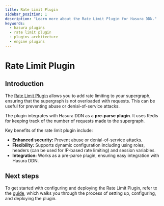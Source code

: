 ```yaml
---
title: Rate Limit Plugin
sidebar_position: 1
description: "Learn more about the Rate Limit Plugin for Hasura DDN."
keywords:
  - hasura plugins
  - rate limit plugin
  - plugins architecture
  - engine plugins
---
```


# Rate Limit Plugin

## Introduction

The [Rate Limit Plugin](https://github.com/hasura/engine-plugin-rate-limit) allows you to add rate limiting to your
supergraph, ensuring that the supergraph is not overloaded with requests. This can be useful for preventing abuse or
denial-of-service attacks.

The plugin integrates with Hasura DDN as a **pre-parse plugin**. It uses Redis for keeping track of the number of
requests made to the supergraph.

Key benefits of the rate limit plugin include:

- **Enhanced security:** Prevent abuse or denial-of-service attacks.
- **Flexibility:** Supports dynamic configuration including using roles, headers (can be used for IP-based rate
  limiting) and session variables.
- **Integration:** Works as a pre-parse plugin, ensuring easy integration with Hasura DDN.

## Next steps

To get started with configuring and deploying the Rate Limit Plugin, refer to the
[guide](/plugins/rate-limit/how-to.mdx), which walks you through the process of setting up, configuring, and deploying
the plugin.
